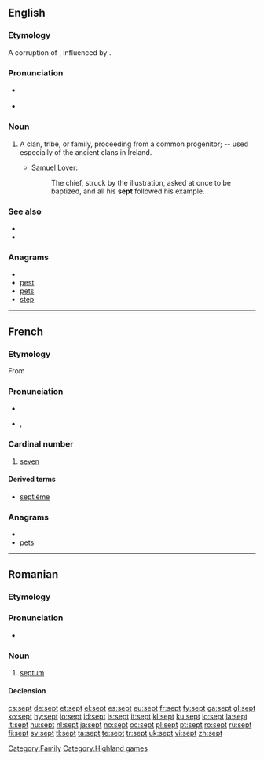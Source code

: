 ==English==
{{webster}}

===Etymology===
A corruption of {{term|sect|lang=en}}, influenced by {{etyl|la}} {{attention|la}} {{term|saeptum||fence, enclosure|lang=la}}.

===Pronunciation===
* {{a|UK|US}} {{IPA|/sɛpt/}}
* {{rhymes|ɛpt}}

===Noun===
{{en-noun}}

# A clan, tribe, or family, proceeding from a common progenitor; -- used especially of the ancient clans in Ireland.
#* {{rfdate}} [[w:Samuel Lover|Samuel Lover]]:
#*: The chief, struck by the illustration, asked at once to be baptized, and all his '''sept''' followed his example.

===See also===
* {{pedialite}}
* {{Wikisource1911Enc Citation|Sept}}

===Anagrams===
* {{alphagram|epst}}
* [[pest#English|pest]]
* [[pets#English|pets]]
* [[step#English|step]]

[[Category:Family]]
[[Category:Highland games]]

----

==French==

===Etymology===
From {{etyl|la|fr}} {{term|septem|lang=la}}

===Pronunciation===
* {{audio|Fr-sept.ogg|audio}}
* {{IPA|lang=fr|/sɛt/}}, {{SAMPA|/sEt/}}

===Cardinal number===
{{infl|fr|cardinal number}}

# [[seven]]

====Derived terms====
* [[septième]]

===Anagrams===
* {{alphagram|epst}}
* [[pets#French|pets]]

----

==Romanian==

===Etymology===
{{etyl|la|ro}} {{term|septum|lang=la}}

===Pronunciation===
* {{IPA|[sept]|lang=ro}}

===Noun===
{{ro-noun|n|septuri}}

# {{anatomy|lang=ro}} [[septum]]

====Declension====
{{ro-noun-n|pl=septuri|def=septul}}

[[cs:sept]]
[[de:sept]]
[[et:sept]]
[[el:sept]]
[[es:sept]]
[[eu:sept]]
[[fr:sept]]
[[fy:sept]]
[[ga:sept]]
[[gl:sept]]
[[ko:sept]]
[[hy:sept]]
[[io:sept]]
[[id:sept]]
[[is:sept]]
[[it:sept]]
[[kl:sept]]
[[ku:sept]]
[[lo:sept]]
[[la:sept]]
[[lt:sept]]
[[hu:sept]]
[[nl:sept]]
[[ja:sept]]
[[no:sept]]
[[oc:sept]]
[[pl:sept]]
[[pt:sept]]
[[ro:sept]]
[[ru:sept]]
[[fi:sept]]
[[sv:sept]]
[[tl:sept]]
[[ta:sept]]
[[te:sept]]
[[tr:sept]]
[[uk:sept]]
[[vi:sept]]
[[zh:sept]]